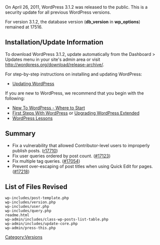 {{Languages|
{{en|Version 3.1.2}}
{{ru|Версия 3.1.2}}
{{th|รุ่น_3.1.2}}
{{zh-cn|3.1.2 版本}}
}}

On April 26, 2011, WordPress 3.1.2 was released to the public. This is a security update for all previous WordPress versions.

For version 3.1.2, the database version ('''db_version''' in '''wp_options''') remained at 17516.

==Installation/Update Information==
To download WordPress 3.1.2, update automatically from the Dashboard > Updates menu in your site's admin area or visit http://wordpress.org/download/release-archive/.

For step-by-step instructions on installing and updating WordPress:
* [[Updating WordPress]]

If you are new to WordPress, we recommend that you begin with the following:
* [[New To WordPress - Where to Start]]
* [[First Steps With WordPress]] or [[Upgrading WordPress Extended]]
* [[WordPress Lessons]]

== Summary ==
* Fix a vulnerability that allowed Contributor-level users to improperly publish posts. ([http://core.trac.wordpress.org/changeset/17710 r17710])
* Fix user queries ordered by post count. ([http://core.trac.wordpress.org/ticket/17123 #17123])
* Fix multiple tag queries. ([http://core.trac.wordpress.org/ticket/17054 #17054])
* Prevent over-escaping of post titles when using Quick Edit for pages. ([http://core.trac.wordpress.org/ticket/17218 #17218])

==List of Files Revised==
<pre>
wp-includes/post-template.php
wp-includes/version.php
wp-includes/user.php
wp-includes/query.php
readme.html
wp-admin/includes/class-wp-posts-list-table.php
wp-admin/includes/update-core.php
wp-admin/press-this.php
</pre>

{{Versions}}

[[Category:Versions]]